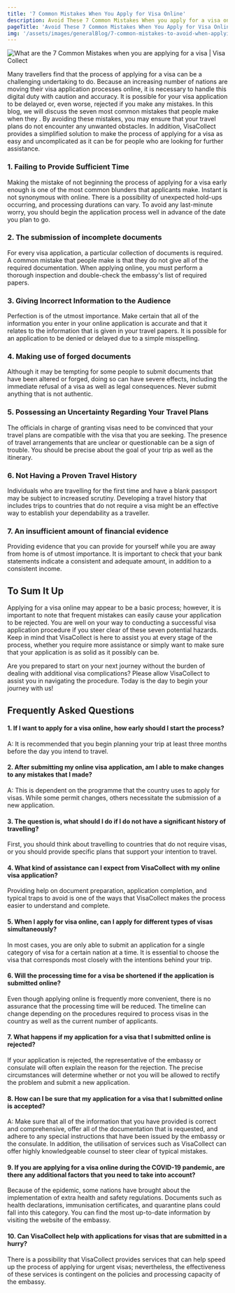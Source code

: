 ```yaml
---
title: '7 Common Mistakes When You Apply for Visa Online'
description: Avoid These 7 Common Mistakes When you apply for a visa online, Visa Collect reveals the secrets to a smooth online application process.
pageTitle: 'Avoid These 7 Common Mistakes When You Apply for Visa Online'
img: '/assets/images/generalBlog/7-common-mistakes-to-avoid-when-applying-for-a-visa.webp.webp'
---
```


<BlogContentHero className="mt-0">
  <img
    src="/assets/images/generalBlog/7-common-mistakes-to-avoid-when-applying-for-a-visa.webp.webp"
    alt="What are the 7 Common Mistakes when you are applying for a visa | Visa Collect"
  />
</BlogContentHero>

Many travellers find that the process of applying for a visa can be a challenging undertaking to do. Because an increasing number of nations are moving their visa application processes online, it is necessary to handle this digital duty with caution and accuracy. It is possible for your visa application to be delayed or, even worse, rejected if you make any mistakes. In this blog, we will discuss the seven most common mistakes that people make when they <LinkText href="/" text=" apply for visa online" />. By avoiding these mistakes, you may ensure that your travel plans do not encounter any unwanted obstacles. In addition, VisaCollect provides a simplified solution to make the process of applying for a visa as easy and uncomplicated as it can be for people who are looking for further assistance.

### 1. Failing to Provide Sufficient Time

Making the mistake of not beginning the process of applying for a visa early enough is one of the most common blunders that applicants make. Instant is not synonymous with online. There is a possibility of unexpected hold-ups occurring, and processing durations can vary. To avoid any last-minute worry, you should begin the application process well in advance of the date you plan to go.

### 2. The submission of incomplete documents

For every visa application, a particular collection of documents is required. A common mistake that people make is that they do not give all of the required documentation. When applying online, you must perform a thorough inspection and double-check the embassy's list of required papers.

### 3. Giving Incorrect Information to the Audience

Perfection is of the utmost importance. Make certain that all of the information you enter in your online application is accurate and that it relates to the information that is given in your travel papers. It is possible for an application to be denied or delayed due to a simple misspelling.

### 4. Making use of forged documents

Although it may be tempting for some people to submit documents that have been altered or forged, doing so can have severe effects, including the immediate refusal of a visa as well as legal consequences. Never submit anything that is not authentic.

### 5. Possessing an Uncertainty Regarding Your Travel Plans

The officials in charge of granting visas need to be convinced that your travel plans are compatible with the visa that you are seeking. The presence of travel arrangements that are unclear or questionable can be a sign of trouble. You should be precise about the goal of your trip as well as the itinerary.

### 6. Not Having a Proven Travel History

Individuals who are travelling for the first time and have a blank passport may be subject to increased scrutiny. Developing a travel history that includes trips to countries that do not require a visa might be an effective way to establish your dependability as a traveller.

### 7. An insufficient amount of financial evidence

Providing evidence that you can provide for yourself while you are away from home is of utmost importance. It is important to check that your bank statements indicate a consistent and adequate amount, in addition to a consistent income.

## To Sum It Up

Applying for a visa online may appear to be a basic process; however, it is important to note that frequent mistakes can easily cause your application to be rejected. You are well on your way to conducting a successful visa application procedure if you steer clear of these seven potential hazards. Keep in mind that VisaCollect is here to assist you at every stage of the process, whether you require more assistance or simply want to make sure that your application is as solid as it possibly can be.

Are you prepared to start on your next journey without the burden of dealing with additional visa complications? Please allow VisaCollect to assist you in navigating the procedure. Today is the day to begin your journey with us!

## Frequently Asked Questions

#### 1. If I want to apply for a visa online, how early should I start the process?

A: It is recommended that you begin planning your trip at least three months before the day you intend to travel.

#### 2. After submitting my online visa application, am I able to make changes to any mistakes that I made?

A: This is dependent on the programme that the country uses to apply for visas. While some permit changes, others necessitate the submission of a new application.

#### 3. The question is, what should I do if I do not have a significant history of travelling?

First, you should think about travelling to countries that do not require visas, or you should provide specific plans that support your intention to travel.

#### 4. What kind of assistance can I expect from VisaCollect with my online visa application?

Providing help on document preparation, application completion, and typical traps to avoid is one of the ways that VisaCollect makes the process easier to understand and complete.

#### 5. When I apply for visa online, can I apply for different types of visas simultaneously?

In most cases, you are only able to submit an application for a single category of visa for a certain nation at a time. It is essential to choose the visa that corresponds most closely with the intentions behind your trip.

#### 6. Will the processing time for a visa be shortened if the application is submitted online?

Even though applying online is frequently more convenient, there is no assurance that the processing time will be reduced. The timeline can change depending on the procedures required to process visas in the country as well as the current number of applicants.

#### 7. What happens if my application for a visa that I submitted online is rejected?

If your application is rejected, the representative of the embassy or consulate will often explain the reason for the rejection. The precise circumstances will determine whether or not you will be allowed to rectify the problem and submit a new application.

#### 8. How can I be sure that my application for a visa that I submitted online is accepted?

A: Make sure that all of the information that you have provided is correct and comprehensive, offer all of the documentation that is requested, and adhere to any special instructions that have been issued by the embassy or the consulate. In addition, the utilisation of services such as VisaCollect can offer highly knowledgeable counsel to steer clear of typical mistakes.

#### 9. If you are applying for a visa online during the COVID-19 pandemic, are there any additional factors that you need to take into account?

Because of the epidemic, some nations have brought about the implementation of extra health and safety regulations. Documents such as health declarations, immunisation certificates, and quarantine plans could fall into this category. You can find the most up-to-date information by visiting the website of the embassy.

#### 10. Can VisaCollect help with applications for visas that are submitted in a hurry?

There is a possibility that VisaCollect provides services that can help speed up the process of applying for urgent visas; nevertheless, the effectiveness of these services is contingent on the policies and processing capacity of the embassy.
